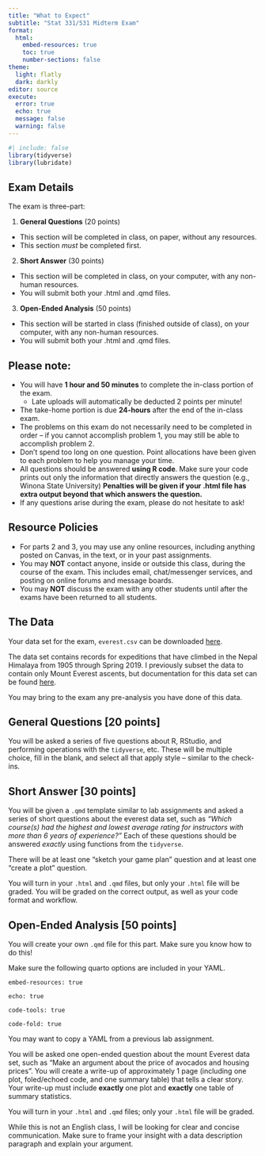 ```yaml
---
title: "What to Expect"
subtitle: "Stat 331/531 Midterm Exam"
format: 
  html:
    embed-resources: true
    toc: true
    number-sections: false
theme:
  light: flatly
  dark: darkly
editor: source
execute: 
  error: true
  echo: true
  message: false
  warning: false
---
```


```r
#| include: false
library(tidyverse)
library(lubridate)
```

## Exam Details {-}

The exam is three-part:

1. **General Questions** (20 points)
  + This section will be completed in class, on paper, without any resources.
  + This section *must* be completed first.
2. **Short Answer** (30 points)
  + This section will be completed in class, on your computer, with any non-human resources.
  + You will submit both your .html and .qmd files.
3. **Open-Ended Analysis** (50 points)
  + This section will be started in class (finished outside of class), on your computer, with any non-human resources.
  + You will submit both your .html and .qmd files.


## Please note:

+ You will have **1 hour and 50 minutes** to complete the in-class portion of the exam.
  + Late uploads will automatically be deducted 2 points per minute!
+ The take-home portion is due **24-hours** after the end of the in-class exam.
+ The problems on this exam do not necessarily need to be completed in order – if you cannot accomplish problem 1, you may still be able to accomplish problem 2.
+ Don’t spend too long on one question. Point allocations have been given to each problem to help you manage your time.
+ All questions should be answered **using R code**. Make sure your code prints out only the information that directly answers the question (e.g., Winona State University)  **Penalties will be given if your .html file has extra output beyond that which answers the question.**
+ If any questions arise during the exam, please do not hesitate to ask!

## Resource Policies {-}

+ For parts 2 and 3, you may use any online resources, including anything posted on Canvas, in the text, or in your past assignments.
+ You may **NOT** contact anyone, inside or outside this class, during the course of the exam. This includes email, chat/messenger services, and posting on online forums and message boards.
+ You may **NOT** discuss the exam with any other students until after the exams have been returned to all students.
  
## The Data {-}

Your data set for the exam, `everest.csv` can be downloaded [here](everest.csv).

The data set contains records for expeditions that have climbed in the Nepal Himalaya from 1905 through Spring 2019. I previously subset the data to contain only Mount Everest ascents, but documentation for this data set can be found [here](https://www.kaggle.com/datasets/majunbajun/himalayan-climbing-expeditions).

You may bring to the exam any pre-analysis you have done of this data.
 
## General Questions  [20 points]

You will be asked a series of five questions about R, RStudio, and performing operations with the `tidyverse`, etc. These will be multiple choice, fill in the blank, and select all that apply style -- similar to the check-ins.

## Short Answer [30 points]

You will be given a `.qmd` template similar to lab assignments and asked a series of short questions about the everest data set, such as *"Which course(s) had the highest and lowest average rating for instructors with more than 6 years of experience?"* Each of these questions should be answered *exactly* using functions from the `tidyverse`.

There will be at least one "sketch your game plan" question and at least one "create a plot" question.

You will turn in your `.html` and `.qmd` files, but only your `.html` file will be graded. You will be graded on the correct output, as well as your code format and workflow.

## Open-Ended Analysis [50 points]

You will create your own `.qmd` file for this part. Make sure you know how to do this! 

::: callout-caution
Make sure the following quarto options are included in your YAML.

`embed-resources: true`

`echo: true`

`code-tools: true`

`code-fold: true`

You may want to copy a YAML from a previous lab assignment.
:::

You will be asked one open-ended question about the mount Everest data set, such as "Make an argument about the price of avocados and housing prices". You will create a write-up of approximately 1 page (including one plot, foled/echoed code, and one summary table) that tells a clear story. Your write-up must include **exactly** one plot and **exactly** one table of summary statistics.

You will turn in your `.html` and `.qmd` files; only your `.html` file will be
graded. 

::: callout-tip
While this is not an English class, I will be looking for clear and concise
communication. Make sure to frame your insight with a data description paragraph
and explain your argument.
:::
